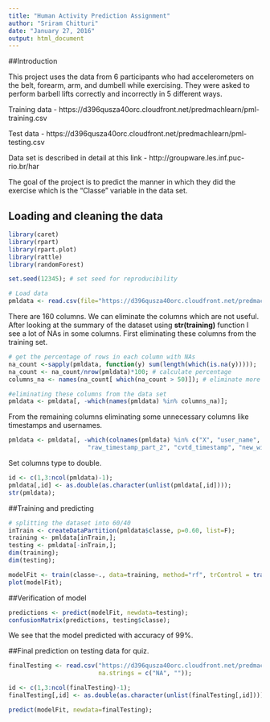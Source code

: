 ```yaml
---
title: "Human Activity Prediction Assignment"
author: "Sriram Chitturi"
date: "January 27, 2016"
output: html_document
---
```


##Introduction

This project uses the data from 6 participants who had accelerometers on the belt, forearm, arm, and dumbell while exercising. They were asked to perform barbell lifts correctly and incorrectly in 5 different ways.

Training data - https://d396qusza40orc.cloudfront.net/predmachlearn/pml-training.csv

Test data - https://d396qusza40orc.cloudfront.net/predmachlearn/pml-testing.csv

Data set is described in detail at this link - http://groupware.les.inf.puc-rio.br/har

The goal of the project is to predict the manner in which they did the exercise which is the "Classe" variable in the data set.

## Loading and cleaning the data

```r
library(caret)
library(rpart)
library(rpart.plot)
library(rattle)
library(randomForest)
```

```r
set.seed(12345); # set seed for reproducibility

# Load data
pmldata <- read.csv(file="https://d396qusza40orc.cloudfront.net/predmachlearn/pml-training.csv", na.strings = c("NA", ""));
```
There are 160 columns. We can eliminate the columns which are not useful.
After looking at the summary of the dataset using __str(training)__ function I see a lot of NAs in some columns.
First eliminating these columns from the training set.
```r
# get the percentage of rows in each column with NAs
na_count <-sapply(pmldata, function(y) sum(length(which(is.na(y)))));
na_count <- na_count/nrow(pmldata)*100; # calculate percentage
columns_na <- names(na_count[ which(na_count > 50)]); # eliminate more than 90% NAs

#eliminating these columns from the data set
pmldata <- pmldata[, -which(names(pmldata) %in% columns_na)];

```


From the remaining columns eliminating some unnecessary columns like timestamps and usernames.
```r
pmldata <- pmldata[, -which(colnames(pmldata) %in% c("X", "user_name", "raw_timestamp_part_1",
                      "raw_timestamp_part_2", "cvtd_timestamp", "new_window", "num_window"))];
```

Set columns type to double.
```r
id <- c(1,3:ncol(pmldata)-1);
pmldata[,id] <- as.double(as.character(unlist(pmldata[,id])));
str(pmldata);
```

##Training and predicting

```r

# splitting the dataset into 60/40 
inTrain <- createDataPartition(pmldata$classe, p=0.60, list=F);
training <- pmldata[inTrain,];
testing <- pmldata[-inTrain,];
dim(training);
dim(testing);
```

```r
modelFit <- train(classe~., data=training, method="rf", trControl = trainControl(number=2, repeats = 2))
plot(modelFit);
```

##Verification of model
```r
predictions <- predict(modelFit, newdata=testing);
confusionMatrix(predictions, testing$classe);
```
We see that the model predicted with accuracy of 99%.

##Final prediction on testing data for quiz.

```r
finalTesting <- read.csv("https://d396qusza40orc.cloudfront.net/predmachlearn/pml-testing.csv",
                         na.strings = c("NA", ""));

id <- c(1,3:ncol(finalTesting)-1);
finalTesting[,id] <- as.double(as.character(unlist(finalTesting[,id])));

predict(modelFit, newdata=finalTesting);

```
